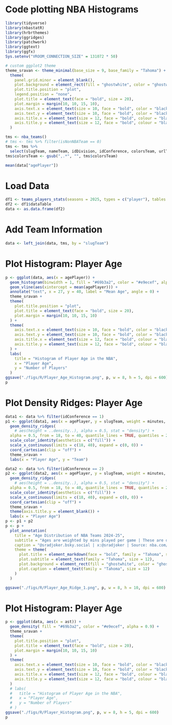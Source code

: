 # Code plotting NBA Histograms
```r
library(tidyverse)
library(nbastatR)
library(hrbrthemes)
library(ggridges)
library(patchwork)
library(ggtext)
library(ggfx)
Sys.setenv("VROOM_CONNECTION_SIZE" = 131072 * 50)

# custom ggplot2 theme
theme_sravan <- theme_minimal(base_size = 9, base_family = "Tahoma") +
  theme(
    panel.grid.minor = element_blank(),
    plot.background = element_rect(fill = "ghostwhite", color = "ghostwhite"),
    plot.title.position = "plot",
    legend.position = "none",
    plot.title = element_text(face = "bold", size = 20),
    plot.margin = margin(10, 10, 15, 10),
    axis.text.x = element_text(size = 10, face = "bold", color = "black"),
    axis.text.y = element_text(size = 10, face = "bold", color = "black"),
    axis.title.x = element_text(size = 12, face = "bold", colour = "black"),
    axis.title.y = element_text(size = 12, face = "bold", colour = "black")
  )

tms <- nba_teams()
# tms <- tms %>% filter(isNonNBATeam == 0)
tms <- tms %>%
  select(slugTeam, nameTeam, idDivision, idConference, colorsTeam, urlThumbnailTeam)
tms$colorsTeam <- gsub(",.*", "", tms$colorsTeam)
```
```r
mean(data["agePlayer"])
```
# Load Data
```r
df1 <- teams_players_stats(seasons = 2025, types = c("player"), tables = c("general"), modes = c("PerGame"))
df2 <- df1$dataTable
data <- as.data.frame(df2)
```
# Add Team Information
```r
data <- left_join(data, tms, by = "slugTeam")
```
# Plot Histogram: Player Age
```r
p <- ggplot(data, aes(x = agePlayer)) +
  geom_histogram(binwidth = 1, fill = "#69b3a2", color = "#e9ecef", alpha = 0.9) +
  geom_vline(aes(xintercept = mean(agePlayer))) +
  annotate("text", x = 27, y = 40, label = "Mean Age", angle = 0) +
  theme_sravan +
  theme(
    plot.title.position = "plot",
    plot.title = element_text(face = "bold", size = 20),
    plot.margin = margin(10, 10, 15, 10)
  ) +
  theme(
    axis.text.x = element_text(size = 10, face = "bold", color = "black"),
    axis.text.y = element_text(size = 10, face = "bold", color = "black"),
    axis.title.x = element_text(size = 12, face = "bold", colour = "black"),
    axis.title.y = element_text(size = 12, face = "bold", colour = "black")
  ) +
  labs(
    title = "Histogram of Player Age in the NBA",
    x = "Player Age",
    y = "Number of Players"
  )
ggsave("./figs/R/Player_Age_Histogram.png", p, w = 8, h = 5, dpi = 600)
p
```
# Plot Density Ridges: Player Age
```r
data1 <- data %>% filter(idConference == 1)
p1 <- ggplot(data1, aes(x = agePlayer, y = slugTeam, weight = minutes, fill = colorsTeam)) +
  geom_density_ridges(
    # aes(height = ..density..), alpha = 0.5, stat = "density") +
  alpha = 0.5, from = 18, to = 40, quantile_lines = TRUE, quantiles = 2) +
  scale_color_identity(aesthetics = c("fill")) +
  scale_x_continuous(limits = c(18, 40), expand = c(0, 0)) +
  coord_cartesian(clip = "off") +
  theme_sravan +
  labs(x = "Player Age", y = "Team")

data2 <- data %>% filter(idConference == 2)
p2 <- ggplot(data2, aes(x = agePlayer, y = slugTeam, weight = minutes, fill = colorsTeam)) +
  geom_density_ridges(
    # aes(height = ..density..), alpha = 0.5, stat = "density") +
  alpha = 0.5, from = 18, to = 40, quantile_lines = TRUE, quantiles = 2) +
  scale_color_identity(aesthetics = c("fill")) +
  scale_x_continuous(limits = c(18, 40), expand = c(0, 0)) +
  coord_cartesian(clip = "off") +
  theme_sravan +
  theme(axis.title.y = element_blank()) +
  labs(x = "Player Age")
p <- p1 + p2
p <- p +
  plot_annotation(
    title = "Age Distribution of NBA Teams 2024-25",
    subtitle = "Ages are weighted by mins played per game | These are density plots (similar to Histograms)",
    caption = "@sradjoker.bsky.social | x:@sradjoker | Source: nba.com/stats",
    theme = theme(
      plot.title = element_markdown(face = "bold", family = "Tahoma", size = 20),
      plot.subtitle = element_text(family = "Tahoma", size = 12),
      plot.background = element_rect(fill = "ghostwhite", color = "ghostwhite"),
      plot.caption = element_text(family = "Tahoma", size = 12)
    )
  )

ggsave("./figs/R/Player_Age_Ridge_1.png", p, w = 8, h = 10, dpi = 600)
```

# Plot Histogram: Player Age
```r
p <- ggplot(data, aes(x = ast)) +
  geom_density( fill = "#69b3a2", color = "#e9ecef", alpha = 0.9) +
  theme_sravan +
  theme(
    plot.title.position = "plot",
    plot.title = element_text(face = "bold", size = 20),
    plot.margin = margin(10, 10, 15, 10)
  ) +
  theme(
    axis.text.x = element_text(size = 10, face = "bold", color = "black"),
    axis.text.y = element_text(size = 10, face = "bold", color = "black"),
    axis.title.x = element_text(size = 12, face = "bold", colour = "black"),
    axis.title.y = element_text(size = 12, face = "bold", colour = "black")
  ) 
  # labs(
  #   title = "Histogram of Player Age in the NBA",
  #   x = "Player Age",
  #   y = "Number of Players"
  # )
ggsave("./figs/R/Player_Histogram.png", p, w = 8, h = 5, dpi = 600)
p
```